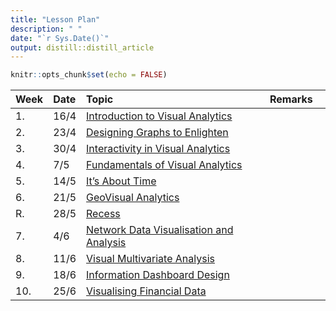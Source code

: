 ```yaml
---
title: "Lesson Plan"
description: " "
date: "`r Sys.Date()`"
output: distill::distill_article
---
```


```r
knitr::opts_chunk$set(echo = FALSE)
```

---------------------------------------------------------------------------------------------------------------
Week Date  Topic                                                                      Remarks
---- ----- -------------------------------------------------------------------------- ---------------------
1.   16/4  [Introduction to Visual Analytics](outline/Lesson01_outline.html)      

2.   23/4  [Designing Graphs to Enlighten](outline/Lesson02_outline.html)    

3.   30/4  [Interactivity in Visual Analytics](outline/Lesson03_outline.html)         

4.    7/5  [Fundamentals of Visual Analytics](outline/Lesson04_outline.html)           

5.   14/5  [It's About Time](outline/Lesson06_outline.html) 

6.   21/5  [GeoVisual Analytics](outline/Lesson07_outline.html)

R.   28/5  [Recess]()
        
7.   4/6   [Network Data Visualisation and Analysis](outline/Lesson08_outline.html)                       

8.   11/6  [Visual Multivariate Analysis](outline/Lesson05_outline.html)

9.   18/6  [Information Dashboard Design](outline/Lesson10_outline.html)

10.  25/6  [Visualising Financial Data](outline/Lesson09_outline.html)

-------------------------------------------------------------------------------------------------------------
